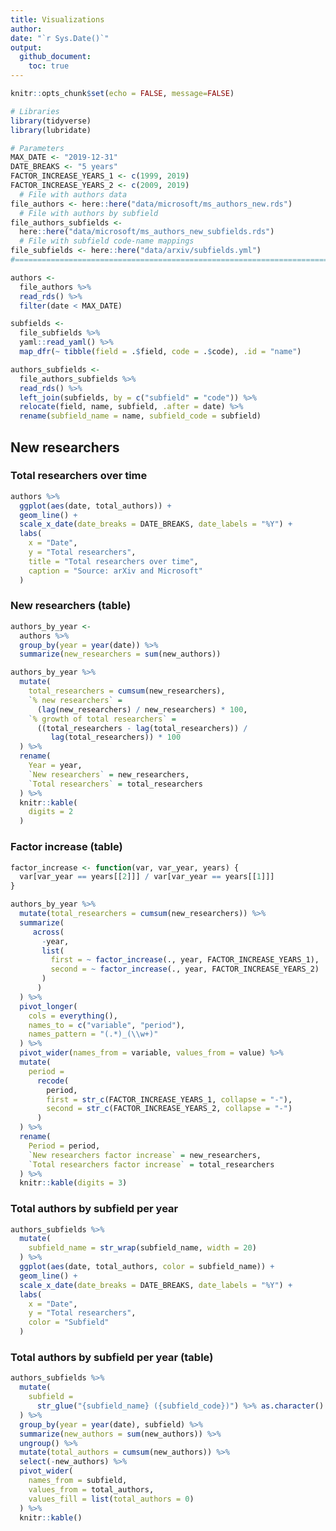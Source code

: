 ```yaml
---
title: Visualizations
author: 
date: "`r Sys.Date()`"
output: 
  github_document:
    toc: true
---
```


```r
knitr::opts_chunk$set(echo = FALSE, message=FALSE)
```

```r
# Libraries
library(tidyverse)
library(lubridate)

# Parameters
MAX_DATE <- "2019-12-31"
DATE_BREAKS <- "5 years"
FACTOR_INCREASE_YEARS_1 <- c(1999, 2019)
FACTOR_INCREASE_YEARS_2 <- c(2009, 2019)
  # File with authors data
file_authors <- here::here("data/microsoft/ms_authors_new.rds")
  # File with authors by subfield
file_authors_subfields <- 
  here::here("data/microsoft/ms_authors_new_subfields.rds")
  # File with subfield code-name mappings
file_subfields <- here::here("data/arxiv/subfields.yml")
#===============================================================================

authors <-
  file_authors %>% 
  read_rds() %>% 
  filter(date < MAX_DATE)

subfields <-
  file_subfields %>% 
  yaml::read_yaml() %>% 
  map_dfr(~ tibble(field = .$field, code = .$code), .id = "name")

authors_subfields <-
  file_authors_subfields %>% 
  read_rds() %>% 
  left_join(subfields, by = c("subfield" = "code")) %>% 
  relocate(field, name, subfield, .after = date) %>% 
  rename(subfield_name = name, subfield_code = subfield)
```

## New researchers

### Total researchers over time

```r
authors %>% 
  ggplot(aes(date, total_authors)) +
  geom_line() +
  scale_x_date(date_breaks = DATE_BREAKS, date_labels = "%Y") +
  labs(
    x = "Date",
    y = "Total researchers",
    title = "Total researchers over time",
    caption = "Source: arXiv and Microsoft"
  )
```

### New researchers (table)

```r
authors_by_year <-
  authors %>% 
  group_by(year = year(date)) %>% 
  summarize(new_researchers = sum(new_authors))

authors_by_year %>% 
  mutate(
    total_researchers = cumsum(new_researchers),
    `% new researchers` =
      (lag(new_researchers) / new_researchers) * 100,
    `% growth of total researchers` = 
      ((total_researchers - lag(total_researchers)) / 
         lag(total_researchers)) * 100
  ) %>% 
  rename(
    Year = year,
    `New researchers` = new_researchers,
    `Total researchers` = total_researchers
  ) %>% 
  knitr::kable(
    digits = 2
  )
```

### Factor increase (table)

```r
factor_increase <- function(var, var_year, years) {
  var[var_year == years[[2]]] / var[var_year == years[[1]]]
}

authors_by_year %>% 
  mutate(total_researchers = cumsum(new_researchers)) %>% 
  summarize(
     across(
       -year, 
       list(
         first = ~ factor_increase(., year, FACTOR_INCREASE_YEARS_1),
         second = ~ factor_increase(., year, FACTOR_INCREASE_YEARS_2)
       )
      )
  ) %>% 
  pivot_longer(
    cols = everything(), 
    names_to = c("variable", "period"),
    names_pattern = "(.*)_(\\w+)"
  ) %>% 
  pivot_wider(names_from = variable, values_from = value) %>% 
  mutate(
    period = 
      recode(
        period,
        first = str_c(FACTOR_INCREASE_YEARS_1, collapse = "-"),
        second = str_c(FACTOR_INCREASE_YEARS_2, collapse = "-")
      )
  ) %>% 
  rename(
    Period = period,
    `New researchers factor increase` = new_researchers,
    `Total researchers factor increase` = total_researchers
  ) %>% 
  knitr::kable(digits = 3)
```

### Total authors by subfield per year 

```r
authors_subfields %>% 
  mutate(
    subfield_name = str_wrap(subfield_name, width = 20) 
  ) %>% 
  ggplot(aes(date, total_authors, color = subfield_name)) + 
  geom_line() +
  scale_x_date(date_breaks = DATE_BREAKS, date_labels = "%Y") +
  labs(
    x = "Date",
    y = "Total researchers",
    color = "Subfield"
  ) 
```

### Total authors by subfield per year (table)

```r
authors_subfields %>%
  mutate(
    subfield =
      str_glue("{subfield_name} ({subfield_code})") %>% as.character()
  ) %>%
  group_by(year = year(date), subfield) %>%
  summarize(new_authors = sum(new_authors)) %>%
  ungroup() %>%
  mutate(total_authors = cumsum(new_authors)) %>%
  select(-new_authors) %>%
  pivot_wider(
    names_from = subfield,
    values_from = total_authors,
    values_fill = list(total_authors = 0)
  ) %>% 
  knitr::kable()
```



